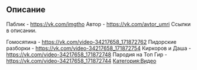 
== Описание ==
Паблик - https://vk.com/imgtho
Автор - https://vk.com/avtor_umri
Ссылки в описании.

Гомосятина - https://vk.com/video-34217658_171872762
Пидорские разборки - https://vk.com/video-34217658_171872754
Киркоров и Даша - https://vk.com/video-34217658_171872748
Пародия на Топ Гир - https://vk.com/video-34217658_171872744
[[Категория:Видео]]